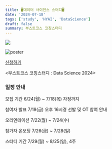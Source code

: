 ```yaml
---
title: 🖥️데이터 사이언스 스터디🖥️
date: '2024-07-18'
tags: ['study', 'HYAI', 'DataScience']
draft: false
summary: 부스트코스 코칭스터디
---
```

![](/static/images/ds2024.png)

<img src="/static/images/ds2024.png" className="w-auto h-auto" alt="poster" />

[신청하기](https://m.post.naver.com/viewer/postView.naver?volumeNo=38047307&memberNo=34635212)

<부스트코스 코칭스터디 : Data Science 2024>
### 일정 안내

모집 기간
6/24(월) ~ 7/18(목) 자정까지

참여자 발표
7/19(금) 오후 16시경
선발 및 OT 참여 안내

오리엔테이션
7/22(월) ~ 7/24(수)

참가자 온보딩
7/26(금) ~ 7/28(일)

스터디 기간
7/29(월) ~ 8/25(일), 4주
